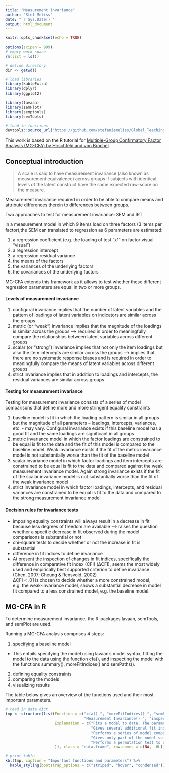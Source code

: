 ```yaml
---
title: "Measurement invariance"
author: "Stef Meliss"
date: "`r Sys.Date()`"
output: html_document
---
```


```r
knitr::opts_chunk$set(echo = TRUE)

options(scipen = 999)
# empty work space
rm(list = ls())

# define directory
dir <- getwd()

# load libraries
library(kableExtra)
library(dplyr)
library(ggplot2)

library(lavaan)
library(semPlot)
library(semptools)
library(semTools)

# load in functions
devtools::source_url("https://github.com/stefaniemeliss/Global_Teaching_InSights/blob/main/functions.R?raw=TRUE")

```

This work is based on the R tutorial for [Multiple-Group Confirmatory Factor Analysis (MG-CFA) by Hirschfeld and von Brachel](https://doi.org/10.7275/qazy-2946).

## Conceptual introduction

> A scale is said to have measurement invariance (also known as measurement equivalence) across groups if subjects with identical levels of the latent construct have the same expected raw-score on the measure.

Measurement invariance required in order to be able to compare means and attribute differences therein to differences between groups.

Two approaches to test for measurement invariance: SEM and IRT  

in a measurement model in which 9 items load on three factors (3 items per factor),the SEM can translated to regression as 6 parameters are estimated:  

1. a regression coefficient (e.g. the loading of test “x1” on factor visual “visual”)  
2. a regression intercept  
3. a regression residual variance  
4. the means of the factors  
5. the variances of the underlying factors  
6. the covariances of the underlying factors  

MG-CFA extends this framework as it allows to test whether these different regression parameters are equal in two or more groups.  

#### Levels of measurement invariance

1. configural invariance implies that the number of latent variables and the pattern of loadings of latent variables on indicators are similar across the groups 
2. metric (or “weak“) invariance implies that the magnitude of the loadings is similar across the groups --> required in order to meaningfully compare the relationships between latent variables across different groups  
3. scalar (or “strong”) invariance implies that not only the item loadings but also the item intercepts are similar across the groups --> implies that there are no systematic response biases and is required in order to meaningfully compare the means of latent variables across different groups  
4. strict invariance implies that in addition to loadings and intercepts, the residual variances are similar across groups  

#### Testing for measurement invariance

Testing for measurement invariance consists of a series of model comparisons that define more and more stringent equality constraints

1. baseline model is fit in which the loading pattern is similar in all groups but the magnitude of all parameters – loadings, intercepts, variances, etc. - may vary. Configural invariance exists if this baseline model has a good fit and the same loadings are significant in all groups  
2. metric invariance model in which the factor loadings are constrained to be equal is fit to the data and the fit of this model is compared to the baseline model. Weak invariance exists if the fit of the metric invariance model is not substantially worse than the fit of the baseline model  
3. scalar invariance model in which factor loadings and item intercepts are constrained to be equal is fit to the data and compared against the weak measurement invariance model. Again strong invariance exists if the fit of the scalar invariance model is not substantially worse than the fit of the weak invariance model  
4. strict invariance model in which factor loadings, intercepts, and residual variances are constrained to be equal is fit to the data and compared to the strong measurement invariance model  


#### Decision rules for invariance tests

* imposing equality constraints will always result in a decrease in fit because less degrees of freedom are available --> raises the question whether a specific decrease in fit observed during the model comparisons is substantial or not  
* chi-square tests to decide whether or not the increase in fit is substantial  
* difference in fit indices to define invariance  
* At present the inspection of changes in fit indices, specifically the difference in comparative fit index (CFI) (ΔCFI), seems the most widely used and empirically best supported criterion to define invariance (Chen, 2007; Cheung & Rensvold, 2002)  
ΔCFI < .01 is chosen to decide whether a more constrained model, e.g. the weak-invariance model, shows a substantial decrease in model fit compared to a less constrained model, e.g. the baseline model.  

## MG-CFA in R

To determine measurement invariance, the R-packages lavaan, semTools, and semPlot are used.

Running a MG-CFA analysis comprises 4 steps:  

1. specifying a baseline model  
* This entails specifying the model using lavaan’s model syntax, fitting the model to the data using the function cfa(), and inspecting the model with the functions summary(), moreFitIndices() and semPaths().  
2. defining equality constraints  
3. comparing the models  
4. visualizing results  

The table below gives an overview of the functions used and their most important parameters.

```r
# read in data dict
tmp <- structure(list(Function = c("cfa() ", "moreFitIndices() ", "semPaths() ", 
                                   "Measurement Invariance() ", "inspect() ", "mgcfa.perm() "), 
                      Explanation = c("Fits a model to data. The parameters group.equal and group.partial allow defining and relaxing constraints. ", 
                                      "Gives several additional fit indices. ", "Plots structural models and estimates. ", 
                                      "Performs a series of model comparisons for which chi-square and ΔCFI are reported. Allows relaxing constraints via the parameter group.partial. ", 
                                      "Gives only part of the model summary so that these can be stored. ", 
                                      "Performs a permutation test to estimate the distribution of ΔCFI for random groups."
                      )), class = "data.frame", row.names = c(NA, -6L))

# print table
kbl(tmp, caption = "Important functions and parameters") %>%
  kable_styling(bootstrap_options = c("striped", "hover", "condensed"))
```

